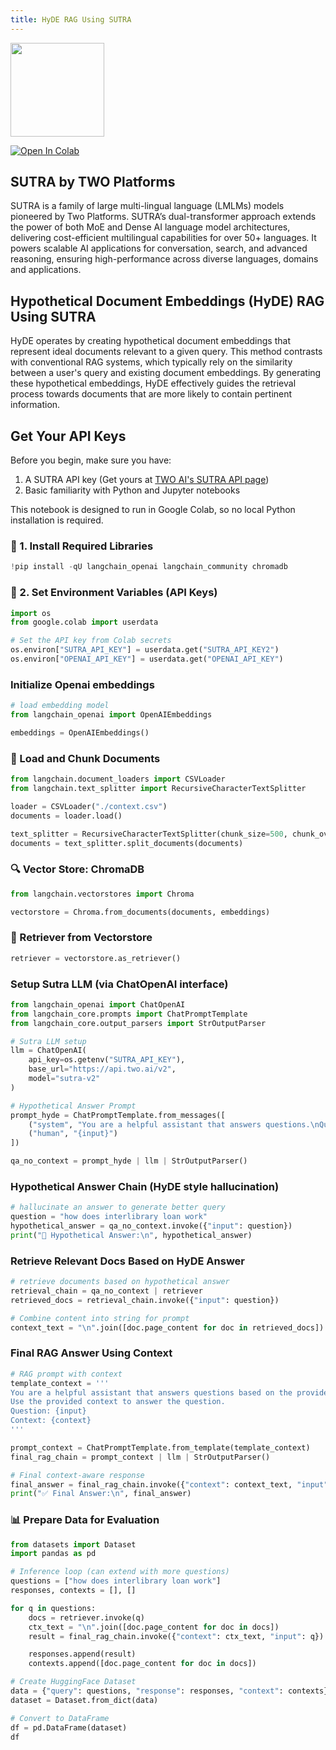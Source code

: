 ```yaml
---
title: HyDE RAG Using SUTRA
---
```


<div style={{ display: "flex", alignItems: "center", gap: "40px" }}>
  <img src="/sutra.png" width="150" />
</div>

[![Open In Colab](https://colab.research.google.com/assets/colab-badge.svg)](https://colab.research.google.com/drive/1ADc0aDPlQ2f4gRFBV6NYYBGhFGH9HzqA?usp=sharing)

## SUTRA by TWO Platforms

SUTRA is a family of large multi-lingual language (LMLMs) models pioneered by Two Platforms. SUTRA’s dual-transformer approach extends the power of both MoE and Dense AI language model architectures, delivering cost-efficient multilingual capabilities for over 50+ languages. It powers scalable AI applications for conversation, search, and advanced reasoning, ensuring high-performance across diverse languages, domains and applications.

## Hypothetical Document Embeddings (HyDE) RAG Using SUTRA

HyDE operates by creating hypothetical document embeddings that represent ideal documents relevant to a given query. This method contrasts with conventional RAG systems, which typically rely on the similarity between a user's query and existing document embeddings. By generating these hypothetical embeddings, HyDE effectively guides the retrieval process towards documents that are more likely to contain pertinent information.

## Get Your API Keys

Before you begin, make sure you have:

1.  A SUTRA API key (Get yours at [TWO AI's SUTRA API page](https://www.two.ai/sutra/api))
2.  Basic familiarity with Python and Jupyter notebooks

This notebook is designed to run in Google Colab, so no local Python installation is required.

### 🔧 1. Install Required Libraries

```python
!pip install -qU langchain_openai langchain_community chromadb
```

### 🔑 2. Set Environment Variables (API Keys)

```python
import os
from google.colab import userdata

# Set the API key from Colab secrets
os.environ["SUTRA_API_KEY"] = userdata.get("SUTRA_API_KEY2")
os.environ["OPENAI_API_KEY"] = userdata.get("OPENAI_API_KEY")
```

### Initialize Openai embeddings

```python
# load embedding model
from langchain_openai import OpenAIEmbeddings

embeddings = OpenAIEmbeddings()
```

### 📄 Load and Chunk Documents

```python
from langchain.document_loaders import CSVLoader
from langchain.text_splitter import RecursiveCharacterTextSplitter

loader = CSVLoader("./context.csv")
documents = loader.load()

text_splitter = RecursiveCharacterTextSplitter(chunk_size=500, chunk_overlap=0)
documents = text_splitter.split_documents(documents)
```

### 🔍 Vector Store: ChromaDB

```python
from langchain.vectorstores import Chroma

vectorstore = Chroma.from_documents(documents, embeddings)
```

### 🔁 Retriever from Vectorstore

```python
retriever = vectorstore.as_retriever()
```

### Setup Sutra LLM (via ChatOpenAI interface)

```python
from langchain_openai import ChatOpenAI
from langchain_core.prompts import ChatPromptTemplate
from langchain_core.output_parsers import StrOutputParser

# Sutra LLM setup
llm = ChatOpenAI(
    api_key=os.getenv("SUTRA_API_KEY"),
    base_url="https://api.two.ai/v2",
    model="sutra-v2"
)

# Hypothetical Answer Prompt
prompt_hyde = ChatPromptTemplate.from_messages([
    ("system", "You are a helpful assistant that answers questions.\nQuestion: {input}\nAnswer:"),
    ("human", "{input}")
])

qa_no_context = prompt_hyde | llm | StrOutputParser()
```

### Hypothetical Answer Chain (HyDE style hallucination)

```python
# hallucinate an answer to generate better query
question = "how does interlibrary loan work"
hypothetical_answer = qa_no_context.invoke({"input": question})
print("🧠 Hypothetical Answer:\n", hypothetical_answer)
```

### Retrieve Relevant Docs Based on HyDE Answer

```python
# retrieve documents based on hypothetical answer
retrieval_chain = qa_no_context | retriever
retrieved_docs = retrieval_chain.invoke({"input": question})

# Combine content into string for prompt
context_text = "\n".join([doc.page_content for doc in retrieved_docs])
```

### Final RAG Answer Using Context

```python
# RAG prompt with context
template_context = '''
You are a helpful assistant that answers questions based on the provided context.
Use the provided context to answer the question.
Question: {input}
Context: {context}
'''

prompt_context = ChatPromptTemplate.from_template(template_context)
final_rag_chain = prompt_context | llm | StrOutputParser()

# Final context-aware response
final_answer = final_rag_chain.invoke({"context": context_text, "input": question})
print("✅ Final Answer:\n", final_answer)
```

### 📊 Prepare Data for Evaluation

```python
from datasets import Dataset
import pandas as pd

# Inference loop (can extend with more questions)
questions = ["how does interlibrary loan work"]
responses, contexts = [], []

for q in questions:
    docs = retriever.invoke(q)
    ctx_text = "\n".join([doc.page_content for doc in docs])
    result = final_rag_chain.invoke({"context": ctx_text, "input": q})

    responses.append(result)
    contexts.append([doc.page_content for doc in docs])

# Create HuggingFace Dataset
data = {"query": questions, "response": responses, "context": contexts}
dataset = Dataset.from_dict(data)

# Convert to DataFrame
df = pd.DataFrame(dataset)
df
```
